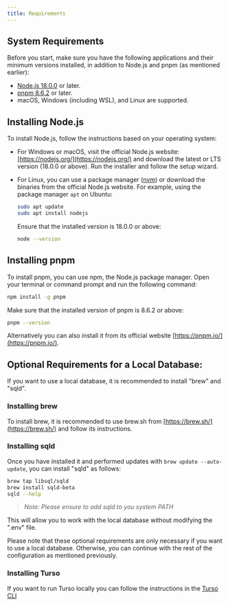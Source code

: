 ```yaml
---
title: Requirements
---
```


## System Requirements

Before you start, make sure you have the following applications and their
minimum versions installed, in addition to Node.js and pnpm (as mentioned
earlier):

- [Node.js 18.0.0](https://nodejs.org/) or later.
- [pnpm 8.6.2](https://nodejs.org/) or later.
- macOS, Windows (including WSL), and Linux are supported.

## Installing Node.js

To install Node.js, follow the instructions based on your operating system:

- For Windows or macOS, visit the official Node.js website:
  [https://nodejs.org/](https://nodejs.org/) and download the latest or LTS
  version (18.0.0 or above). Run the installer and follow the setup wizard.

- For Linux, you can use a package manager
  ([nvm](https://github.com/nvm-sh/nvm.git/)) or download the binaries from the
  official Node.js website. For example, using the package manager `apt` on
  Ubuntu:

  ```bash
  sudo apt update
  sudo apt install nodejs
  ```

  Ensure that the installed version is 18.0.0 or above:

  ```bash
  node --version
  ```

## Installing pnpm

To install pnpm, you can use npm, the Node.js package manager. Open your
terminal or command prompt and run the following command:

```bash
npm install -g pnpm
```

Make sure that the installed version of pnpm is 8.6.2 or above:

```bash
pnpm --version
```

Alternatively you can also install it from its official website
[https://pnpm.io/](https://pnpm.io/).

## **Optional Requirements for a Local Database:**

If you want to use a local database, it is recommended to install "brew" and
"sqld".

### Installing brew

To install brew, it is recommended to use brew.sh from
[https://brew.sh/](https://brew.sh/) and follow its instructions.

### Installing sqld

Once you have installed it and performed updates with
`brew update --auto-update`, you can install "sqld" as follows:

```bash
brew tap libsql/sqld
brew install sqld-beta
sqld --help
```

> _Note: Please ensure to add sqld to you system PATH_

This will allow you to work with the local database without modifying the ".env"
file.

Please note that these optional requirements are only necessary if you want to
use a local database. Otherwise, you can continue with the rest of the
configuration as mentioned previously.

### Installing Turso

If you want to run Turso locally you can follow the instructions in the
[Turso CLI](https://docs.turso.tech/reference/turso-cli)
